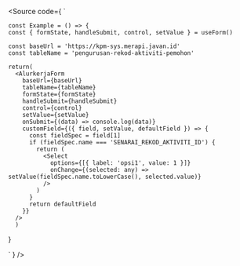 
<Meta of={FormStories} />

<Source code={
  `

    const Example = () => {
    const { formState, handleSubmit, control, setValue } = useForm()

    const baseUrl = 'https://kpm-sys.merapi.javan.id'
    const tableName = 'pengurusan-rekod-aktiviti-pemohon'

    return(
      <AlurkerjaForm
        baseUrl={baseUrl}
        tableName={tableName}
        formState={formState}
        handleSubmit={handleSubmit}
        control={control}
        setValue={setValue}
        onSubmit={(data) => console.log(data)}
        customField={({ field, setValue, defaultField }) => {
          const fieldSpec = field[1]
          if (fieldSpec.name === 'SENARAI_REKOD_AKTIVITI_ID') {
            return (
              <Select
                options={[{ label: 'opsi1', value: 1 }]}
                onChange={(selected: any) => setValue(fieldSpec.name.toLowerCase(), selected.value)}
              />
            )
          }
          return defaultField
        }}
      />
      )

}

`
} />
